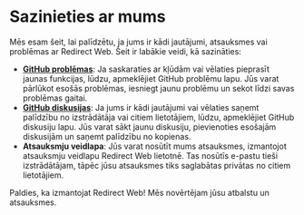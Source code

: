 # Sazinieties ar mums

Mēs esam šeit, lai palīdzētu, ja jums ir kādi jautājumi, atsauksmes vai problēmas ar Redirect Web. Šeit ir labākie veidi, kā sazināties:

- **[GitHub problēmas](https://github.com/mshibanami/RedirectWeb/issues)**: Ja saskaraties ar kļūdām vai vēlaties pieprasīt jaunas funkcijas, lūdzu, apmeklējiet GitHub problēmu lapu. Jūs varat pārlūkot esošās problēmas, iesniegt jaunu problēmu un sekot līdzi savas problēmas gaitai.
- **[GitHub diskusijas](https://github.com/mshibanami/RedirectWeb/discussions)**: Ja jums ir kādi jautājumi vai vēlaties saņemt palīdzību no izstrādātāja vai citiem lietotājiem, lūdzu, apmeklējiet GitHub diskusiju lapu. Jūs varat sākt jaunu diskusiju, pievienoties esošajām diskusijām un saņemt palīdzību no kopienas.
- **Atsauksmju veidlapa**: Jūs varat nosūtīt mums atsauksmes, izmantojot atsauksmju veidlapu Redirect Web lietotnē. Tas nosūtīs e-pastu tieši izstrādātājam, tāpēc jūsu atsauksmes tiks saglabātas privātas no citiem lietotājiem.

Paldies, ka izmantojat Redirect Web! Mēs novērtējam jūsu atbalstu un atsauksmes.
